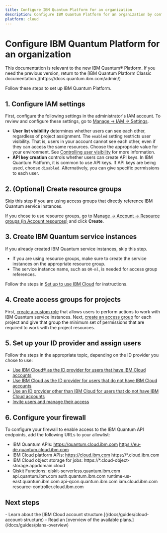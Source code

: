 ```yaml
---
title: Configure IBM Quantum Platform for an organization
description: Configure IBM Quantum Platform for an organization by configuring IAM, resource groups, and access groups.
platform: cloud
---
```


# Configure IBM Quantum Platform for an organization
<Admonition type="note">
This documentation is relevant to the new IBM Quantum&reg; Platform. If you need the previous version, return to the [IBM Quantum Platform Classic documentation.](https://docs.quantum.ibm.com/admin/)
</Admonition>

Follow these steps to set up IBM Quantum Platform.

<span id="iam-org"></span>
## 1. Configure IAM settings

First, configure the following settings in the administrator's IAM account. To review and configure these settings, go to [Manage → IAM → Settings](https://cloud.ibm.com/iam/settings).

* **User list visibility** determines whether users can see each other, regardless of project assignment. The `enabled` setting restricts user visibility. That is, users in your account cannot see each other, even if they can access the same resources. Choose the appropriate value for your environment. See [Controlling user visibility](https://cloud.ibm.com/docs/account?topic=account-iam-user-setting) for more information.
* **API key creation** controls whether users can create API keys. In IBM Quantum Platform, it is common to use API keys. If API keys are being used, choose `disabled`. Alternatively, you can give specific permissions to each user.

<span id="crt-rsc-grp-org"></span>
## 2. (Optional) Create resource groups

Skip this step if you are using access groups that directly reference IBM Quantum service instances.

If you chose to use resource groups, go to [Manage → Account → Resource groups (in Account resources)](https://cloud.ibm.com/account/resource-groups) and click **Create**.

<span id="create-instance-org"></span>
## 3. Create IBM Quantum service instances

If you already created IBM Quantum service instances, skip this step.

* If you are using resource groups, make sure to create the service instances on the appropriate resource group.
* The service instance name, such as `QR-ml`, is needed for access group references.

Follow the steps in [Set up to use IBM Cloud](/docs/guides/cloud-setup#cloud) for instructions.

<span id="create-group-org"></span>
## 4. Create access groups for projects

First, [create a custom role](/docs/guides/custom-roles#custom) that allows users to perform actions to work with IBM Quantum service instances.
Next, [create an access group](/docs/guides/access-groups) for each project and give that group the minimum set of permissions that are required to work with the project resources.

<span id="setup-idp-org"></span>
## 5. Set up your ID provider and assign users

Follow the steps in the appropriate topic, depending on the ID provider you chose to use:

* [Use IBM Cloud&reg; as the ID provider for users that have IBM Cloud accounts](/docs/guides/manage-cloud-users)
* [Use IBM Cloud as the ID provider for users that do not have IBM Cloud accounts](/docs/guides/manage-appid#id-cloud)
* [Use an ID provider other than IBM Cloud for users that do not have IBM Cloud accounts](/docs/guides/manage-appid#id-provider)
* [Invite users and manage their access](/docs/guides/invite-and-manage-users)

<span id="firewall"></span>
## 6. Configure your firewall

To configure your firewall to enable access to the IBM Quantum API endpoints, add the following URLs to your allowlist:

- IBM Quantum APIs:
    https://quantum.cloud.ibm.com
    https://eu-de.quantum.cloud.ibm.com
- IBM Cloud platform APIs:
    https://cloud.ibm.com
    https://*.cloud.ibm.com
- IBM Cloud object storage for jobs:
    https://*.cloud-object-storage.appdomain.cloud
- Qiskit Functions:
    qiskit-serverless.quantum.ibm.com
    api.quantum.ibm.com
    auth.quantum.ibm.com
    runtime-us-east.quantum.ibm.com
    api-qcon.quantum.ibm.com
    iam.cloud.ibm.com
    resource-controller.cloud.ibm.com

## Next steps

<Admonition type="tip" title="Recommendations">
  -  Learn about the [IBM Cloud account structure.](/docs/guides/cloud-account-structure)
  -  Read an [overview of the available plans.](/docs/guides/plans-overview)
</Admonition>
